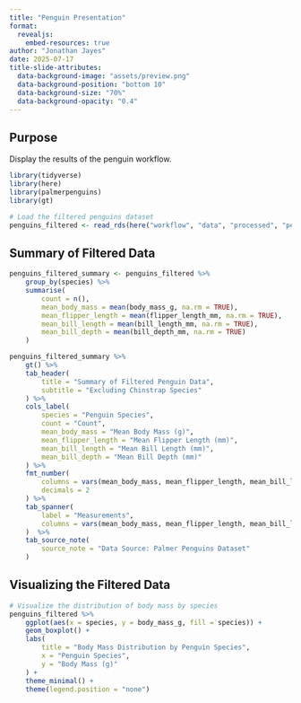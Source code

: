 ```yaml
---
title: "Penguin Presentation"
format: 
  revealjs:
    embed-resources: true
author: "Jonathan Jayes"
date: 2025-07-17
title-slide-attributes:
  data-background-image: "assets/preview.png"
  data-background-position: "bottom 10"
  data-background-size: "70%"
  data-background-opacity: "0.4"
---
```


## Purpose

Display the results of the penguin workflow.

```r
library(tidyverse)
library(here)
library(palmerpenguins)
library(gt)

# Load the filtered penguins dataset
penguins_filtered <- read_rds(here("workflow", "data", "processed", "penguins_filtered.rds"))
```

## Summary of Filtered Data

```r
penguins_filtered_summary <- penguins_filtered %>%
    group_by(species) %>%
    summarise(
        count = n(),
        mean_body_mass = mean(body_mass_g, na.rm = TRUE),
        mean_flipper_length = mean(flipper_length_mm, na.rm = TRUE),
        mean_bill_length = mean(bill_length_mm, na.rm = TRUE),
        mean_bill_depth = mean(bill_depth_mm, na.rm = TRUE)
    )

penguins_filtered_summary %>%
    gt() %>%
    tab_header(
        title = "Summary of Filtered Penguin Data",
        subtitle = "Excluding Chinstrap Species"
    ) %>%
    cols_label(
        species = "Penguin Species",
        count = "Count",
        mean_body_mass = "Mean Body Mass (g)",
        mean_flipper_length = "Mean Flipper Length (mm)",
        mean_bill_length = "Mean Bill Length (mm)",
        mean_bill_depth = "Mean Bill Depth (mm)"
    ) %>%
    fmt_number(
        columns = vars(mean_body_mass, mean_flipper_length, mean_bill_length, mean_bill_depth),
        decimals = 2
    ) %>%
    tab_spanner(
        label = "Measurements",
        columns = vars(mean_body_mass, mean_flipper_length, mean_bill_length, mean_bill_depth)
    )  %>% 
    tab_source_note(
        source_note = "Data Source: Palmer Penguins Dataset"
    )

```


## Visualizing the Filtered Data

```r
# Visualize the distribution of body mass by species
penguins_filtered %>%
    ggplot(aes(x = species, y = body_mass_g, fill = species)) +
    geom_boxplot() +
    labs(
        title = "Body Mass Distribution by Penguin Species",
        x = "Penguin Species",
        y = "Body Mass (g)"
    ) +
    theme_minimal() +
    theme(legend.position = "none")
```
